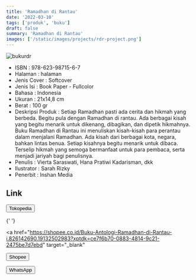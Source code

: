 ```yaml
---
title: 'Ramadhan di Rantau'
date: '2022-03-10'
tags: ['produk', 'buku']
draft: false
summary: 'Ramadhan di Rantau'
images: ['/static/images/projects/rdr-project.png']
---
```


![bukurdr](/static/images/projects/rdr-project.png)

- ISBN : 978-623-98715-6-7
- Halaman : halaman
- Jenis Cover : Softcover
- Jenis Isi : Book Paper - Fullcolor
- Bahasa : Indonesia
- Ukuran : 21x14,8 cm
- Berat : 100 gr
- Deskripsi Produk : Setiap Ramadhan pasti ada cerita dan hikmah yang berbeda. Begitu pula dengan Ramadhan di rantau. Ada berbagai kisah yang begitu menarik untuk dikenang, dibagikan, dan dipetik hikmahnya. Buku Ramadhan di Rantau ini menuliskan kisah-kisah para perantau dalam menjalani Ramadhan. Ada kisah dari berbagai kota, negara, bahkan lintas benua. Setiap kisahnya begitu menarik untuk dibaca. Terselip hikmah yang semoga bermanfaat untuk para pembaca, serta menjadi jariyah bagi penulisnya.
- Penulis : Vierta Saraswati, Hana Pratiwi Kadarisman, dkk
- Ilustrator : Sarah Rizky
- Penerbit : Inshan Media

## Link

<div>
  <a href="https://www.tokopedia.com/inshanbooks-store/buku-antologi-ramadhan-di-rantau?extParam=whid%3D14055660"
  target="_blank">
    <button className="btn-tokped">Tokopedia</button>
  </a>

{' '}

<a
  href="https://shopee.co.id/Buku-Antologi-Ramadhan-di-Rantau-i.826142690.19132502983?xptdk=ce7f6b70-0883-4814-9c21-2475be7d7ebd"
  target="_blank"
>
  <button className="btn-shopee">Shopee</button>
</a>

  <a href="https://wa.me/6285747101917" 
  target="_blank">
    <button className="btn-wa">WhatsApp</button>
  </a>
</div>
